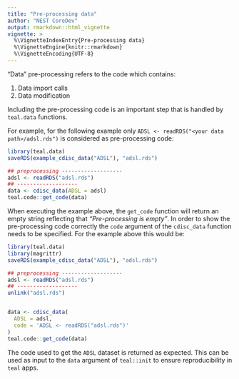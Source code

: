 ```yaml
---
title: "Pre-processing data"
author: "NEST CoreDev"
output: rmarkdown::html_vignette
vignette: >
  %\VignetteIndexEntry{Pre-processing data}
  %\VignetteEngine{knitr::rmarkdown}
  %\VignetteEncoding{UTF-8}
---
```


"Data" pre-processing refers to the code which contains:

1. Data import calls
2. Data modification

Including the pre-processing code is an important step that is handled by `teal.data` functions.

For example, for the following example only `ADSL <- readRDS("<your data path>/adsl.rds")` is considered as pre-processing code:

```r
library(teal.data)
saveRDS(example_cdisc_data("ADSL"), "adsl.rds")

## preprocessing -------------------
adsl <- readRDS("adsl.rds")
## -------------------
data <- cdisc_data(ADSL = adsl)
teal.code::get_code(data)
```

When executing the example above, the `get_code` function will return an empty string reflecting that _"Pre-processing is empty"_. In order to show the pre-processing code correctly the `code` argument of the `cdisc_data` function needs to be specified. For the example above this would be:

```r
library(teal.data)
library(magrittr)
saveRDS(example_cdisc_data("ADSL"), "adsl.rds")

## preprocessing -------------------
adsl <- readRDS("adsl.rds")
## -------------------
unlink("adsl.rds")


data <- cdisc_data(
  ADSL = adsl,
  code = 'ADSL <- readRDS("adsl.rds")'
)
teal.code::get_code(data)
```

The code used to get the `ADSL` dataset is returned as expected. This can be used as input to the `data` argument of `teal::init`
to ensure reproducibility in `teal` apps.
